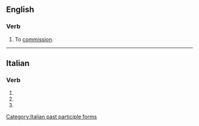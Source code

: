 ==English==

===Verb===
{{en-verb|commissionat}}

# {{lb|en|obsolete|transitive}} To [[commission]].

{{Webster 1913}}

----

==Italian==

===Verb===
{{head|it|verb form}}

# {{inflection of|it|commissionare||2|p|pres|indc}}
# {{inflection of|it|commissionare||2|p|impr}}
# {{feminine plural of|it|commissionato}}

[[Category:Italian past participle forms]]